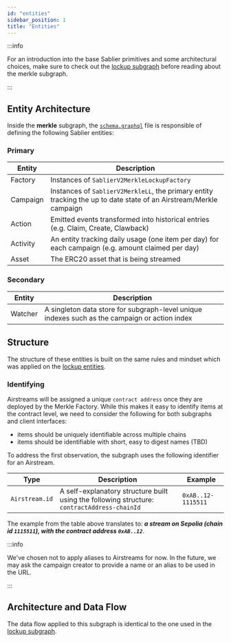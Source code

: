 ```yaml
---
id: "entities"
sidebar_position: 1
title: "Entities"
---
```


:::info

For an introduction into the base Sablier primitives and some architectural choices, make sure to check out the
[lockup subgraph](/api/lockup/the-graph/entities) before reading about the merkle subgraph.

:::

## Entity Architecture

Inside the **merkle** subgraph, the
[`schema.graphql`](https://github.com/sablier-labs/subgraphs/blob/main/apps/merkle/schema.graphql) file is responsible
of defining the following Sablier entities:

### Primary

| Entity   | Description                                                                                                        |
| -------- | ------------------------------------------------------------------------------------------------------------------ |
| Factory  | Instances of `SablierV2MerkleLockupFactory`                                                                        |
| Campaign | Instances of `SablierV2MerkleLL`, the primary entity tracking the up to date state of an Airstream/Merkle campaign |
| Action   | Emitted events transformed into historical entries (e.g. Claim, Create, Clawback)                                  |
| Activity | An entity tracking daily usage (one item per day) for each campaign (e.g. amount claimed per day)                  |
| Asset    | The ERC20 asset that is being streamed                                                                             |

### Secondary

| Entity  | Description                                                                                   |
| ------- | --------------------------------------------------------------------------------------------- |
| Watcher | A singleton data store for subgraph-level unique indexes such as the campaign or action index |

## Structure

The structure of these entities is built on the same rules and mindset which was applied on the
[lockup entities](/api/lockup/the-graph/entities).

### Identifying

Airstreams will be assigned a unique `contract address` once they are deployed by the Merkle Factory. While this makes
it easy to identify items at the contract level, we need to consider the following for both subgraphs and client
interfaces:

- items should be uniquely identifiable across multiple chains
- items should be identifiable with short, easy to digest names (TBD)

To address the first observation, the subgraph uses the following identifier for an Airstream.

| Type           | Description                                                                                 | Example                         |
| -------------- | ------------------------------------------------------------------------------------------- | ------------------------------- |
| `Airstream.id` | A self-explanatory structure built using the following structure: `contractAddress-chainId` | <nobr>`0xAB..12-1115511`</nobr> |

The example from the table above translates to: **_a stream on Sepolia (chain id `1115511`), with the contract address
`0xAB..12`_**.

:::info

We've chosen not to apply aliases to Airstreams for now. In the future, we may ask the campaign creator to provide a
name or an alias to be used in the URL.

:::

## Architecture and Data Flow

The data flow applied to this subgraph is identical to the one used in the
[lockup subgraph](/api/lockup/the-graph/architecture).
